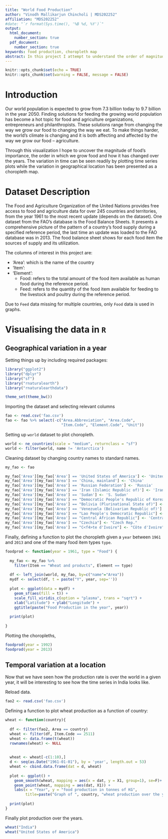 ---
title: "World Food Production"
author: "Vinodh Mallikarjun Chincholi | MDS202252"
affiliation: "MDS202252"
#date: "`r format(Sys.time(), '%B %d, %Y')`"
output:
  html_document:
    number_section: true
  pdf_document:
    number_section: true
keywords: food production, choropleth map
abstract: In this project I attempt to understand the order of magnitude in which we grow food, how it has changed over the years as well as its variation with respect to geographical location over the world.
---

```{r setup, include=FALSE}
knitr::opts_chunk$set(echo = TRUE)
knitr::opts_chunk$set(warning = FALSE, message = FALSE)
```

# Introduction

Our world population is expected to grow from 7.3 billion today to 9.7 billion in the year 2050. Finding solutions for feeding the growing world population has become a hot topic for food and agriculture organizations, entrepreneurs and philanthropists. These solutions range from changing the way we grow our food to changing the way we eat. To make things harder, the world's climate is changing and it is both affecting and affected by the way we grow our food – agriculture.

Through this visualization I hope to uncover the magnitude of food's importance, the order in which we grow food and how it has changed over the years. The variation in time can be seen readily by plotting time series plots while the variation in geographical location has been presented as a choropleth map.

# Dataset Description

The Food and Agriculture Organization of the United Nations provides free access to food and agriculture data for over 245 countries and territories, from the year 1961 to the most recent update (depends on the dataset). One dataset from the FAO's database is the Food Balance Sheets. It presents a comprehensive picture of the pattern of a country's food supply during a specified reference period, the last time an update was loaded to the FAO database was in 2013. The food balance sheet shows for each food item the sources of supply and its utilization.

The columns of interest in this project are:

- 'Area': which is the name of the country
- 'Item':
- 'Element':
  + Food: refers to the total amount of the food item available as human food during the reference period.
  + Feed: refers to the quantity of the food item available for feeding to the livestock and poultry during the reference period.

Due to ```Feed``` data missing for multiple countries, only ```Food``` data is used in graphs.

# Visualising the data in ```R```

## Geographical variation in a year

Setting things up by including required packages:
```{r, results='hide', message=FALSE}
library("ggplot2")
library("dplyr")
library("sf")
library("rnaturalearth")
library("rnaturalearthdata")

theme_set(theme_bw())
```

Importing the dataset and selecting relevant columns
```{r}
fao <- read.csv('fao.csv')
fao <- fao %>% select(-c("Area.Abbreviation", "Area.Code", 
                         "Item.Code", "Element.Code", "Unit"))
```

Setting up ```world``` dataset to plot choropleth.
```{r}
world <- ne_countries(scale = "medium", returnclass = "sf")
world <- filter(world, name != 'Antarctica')
```

Cleaning dataset by changing country names to standard names.
```{r}
my_fao <- fao 

my_fao['Area'][my_fao['Area'] == 'United States of America'] <- 'United States'
my_fao['Area'][my_fao['Area'] == 'China, mainland'] <- 'China'
my_fao['Area'][my_fao['Area'] == 'Russian Federation'] <- 'Russia'
my_fao['Area'][my_fao['Area'] == 'Iran (Islamic Republic of)'] <- 'Iran'
my_fao['Area'][my_fao['Area'] == 'Sudan'] <- 'S. Sudan'
my_fao['Area'][my_fao['Area'] == "Democratic People's Republic of Korea"] <- 'Korea'
my_fao['Area'][my_fao['Area'] == "Bolivia (Plurinational State of)"] <- 'Bolivia'
my_fao['Area'][my_fao['Area'] == 'Venezuela (Bolivarian Republic of)'] <- 'Venezuela'
my_fao['Area'][my_fao['Area'] == "Lao People's Democratic Republic"] <- 'Lao PDR'
my_fao['Area'][my_fao['Area'] == "Central African Republic"] <- 'Central African Rep.'
my_fao['Area'][my_fao['Area'] == "Czechia"] <- "Czech Rep."
my_fao['Area'][my_fao['Area'] == "C<f4>te d'Ivoire"] <- "Côte d'Ivoire"
```

Finally, defining a function to plot the choropleth given a ```year``` between ```1961``` and ```2013``` and one of the many food item types ```type```.
```{r}
foodprod <- function(year = 1961, type = "Food") {
  
  my_fao <- my_fao %>% 
    filter(Item == "Wheat and products", Element == type)
  
  df <- left_join(world, my_fao, by=c("name"="Area"))
  mydf <- select(df, t = paste("Y", year, sep=''))
  
  plot <- ggplot(data = mydf) +
    geom_sf(aes(fill = t)) +
    scale_fill_viridis_c(option = "plasma", trans = "sqrt") +
    xlab("Latitude") + ylab("Longitude") +
    ggtitle(paste("Food Production in the year", year))
  
  print(plot)
  
}
```


Plotting the choropleths,
```{r, fig.dim=c(10, 4.5), fig.show='hold'}
foodprod(year = 1992)
foodprod(year = 2013)
```

## Temporal variation at a location

Now that we have seen how the production rate is over the world in a given year, it will be interesting to see how the time series in India looks like.

Reload data.
```{r}
fao2 <- read.csv('fao.csv')
```


Defining a function to plot wheat production as a function of country:
```{r}
wheat <- function(country){
  
  df <- filter(fao2, Area == country)
  wheat <- filter(df, Item.Code == 2511)
  wheat <- data.frame(t(wheat))
  rownames(wheat) <- NULL
  
  
  wheat <- wheat[-c(1:10),]
  d <- seq(as.Date("1961-01-01"), by = 'year', length.out = 53)
  wheat <- cbind.data.frame(dat = d, wheat)
  
  plot <- ggplot() +
    geom_smooth(wheat, mapping = aes(x = dat, y = X1, group=1), se=F)+
    geom_point(wheat, mapping = aes(dat, X1)) +
    labs(x = "Year", y = "food production in tonnes of KG", 
         title=paste("Graph of ", country, "wheat production over the years"))
  
  print(plot)
}

```

\pagebreak
Finally plot production over the years.
```{r, fig.show='hold', fig.dim=c(6, 4)}
wheat("India")
wheat("United States of America")
```

